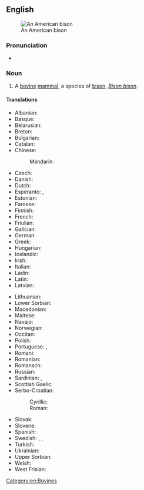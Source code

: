 ==English==
{{wikipedia}}
[[Image:American bison k5680-1.jpg|thumb|An American bison]]

===Pronunciation===
* {{IPA|/əˈmɛɹɪkənˈbaɪ̯sən/|lang=en}}

===Noun===
{{en-noun|American bison|American bisons}}

# A [[bovine]] [[mammal]], a species of [[bison]], ''[[Bison bison]]''.

====Translations====
{{trans-top|mammal}}
* Albanian: {{t|sq|bizoni amerikan}}
* Basque: {{t|eu|bisonte amerikar}}
* Belarusian: {{t|be|бізон амерыканскі|sc=Cyrl}}
* Breton: {{t|br|bizon amerika}}
* Bulgarian: {{t+|bg|зубър|sc=Cyrl|tr=zub’r}}
* Catalan: {{t|ca|bisó americà|m}}
* Chinese:
*: Mandarin: {{t|cmn|美洲野牛|tr=Měizhōu yěniú|sc=Hani}}
* Czech: {{t+|cs|bizon}}
* Danish: {{t|da|amerikansk bison}}
* Dutch: {{t+|nl|bizon|m}}
* Esperanto: {{t|eo|bizono}}, {{t|eo|amerika bizono}}
* Estonian: {{t|et|ameerika piison}}
* Faroese: {{t|fo|amerikanskur bisonur}}
* Finnish: {{t+|fi|biisoni}}
* French: {{t|fr|bison d'amérique|m}}
* Friulian: {{t|fur|bisont american}}
* Galician: {{t|gl|bisonte americano}}
* German: {{t|de|Nordamerikanischer Bison|m}}
* Greek: {{t|el|βόνασος|sc=Grek}}
* Hungarian: {{t|hu|amerikai bölény}}
* Icelandic: {{t|is|vísundur}}
* Irish: {{t|ga|bíosún meiriceánach|m}}
* Italian: {{t|it|bisonte americano}}
* Ladin: {{t|lld|bisont american}}
* Latin: {{t|la|bos bison}}
* Latvian: {{t|lv|bizons}}
{{trans-mid}}
* Lithuanian: {{t|lt|bizonas}}
* Lower Sorbian: {{t|dsb|bizon}}
* Macedonian: {{t|mk|американски бизон|sc=Cyrl|tr=amerikanski bizon}}
* Maltese: {{t|mt|buflu ta’ l-amerika}}
* Navajo: {{t|nv|ayání}}
* Norwegian: {{t|no|amerikansk bison}}
* Occitan: {{t|oc|bisont d'america}}
* Polish: {{t+|pl|bizon}}
* Portuguese: {{t+|pt|bisão-americano|m}}, {{t|pt|bisonte americano}}
* Romani: {{t|rom|bufalo|m}}
* Romanian: {{t+|ro|bizon}}
* Romansch: {{t|rm|bison american}}
* Russian: {{t+|ru|бизо́н|m}}
* Sardinian: {{t|sc|boiamericanu}}, {{t|sc|boe americanu}}
* Scottish Gaelic: {{t|gd|bìoson Ameireaganach|m}}
* Serbo-Croatian:
*: Cyrillic: {{t|sh|амерички бизон|sc=Cyrl}}
*: Roman: {{t|sh|američki bizon}}
* Slovak: {{t|sk|bizón}}
* Slovene: {{t+|sl|bizon}}
* Spanish: {{t|es|bisonte americano|m}}
* Swedish: {{t|sv|amerikansk bison}}, {{t+|sv|bison}}, {{t+|sv|bisonoxe|c}}
* Turkish: {{t+|tr|bizon}}
* Ukrainian: {{t+|uk|бізон|tr=bizon|sc=Cyrl}}
* Upper Sorbian: {{t|hsb|bizon}}
* Welsh: {{t+|cy|bual}}
* West Frisian: {{t|fy|bizon}}
{{trans-bottom}}

[[Category:en:Bovines]]